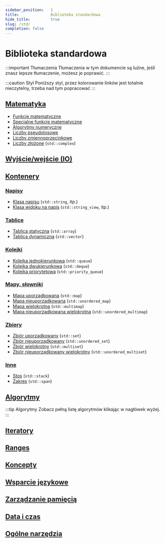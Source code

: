 ```yaml
---
sidebar_position:	1
title:				Biblioteka standardowa
hide_title:			true
slug: /std/
completion: false
---
```


# Biblioteka standardowa

:::important Tłumaczenia
Tłumaczenia w tym dokumencie są luźne, jeśli znasz lepsze tłumaczenie,
możesz je poprawić.
:::

:::caution Styl
Poniższy styl, przez kolorowanie linków jest totalnie nieczytelny,
trzeba nad tym popracować
:::

## [Matematyka](math)

- [Funkcje matematyczne](math/functions)
- [Specjalne funkcje matematyczne](math/special-functions)
- [Algorytmy numeryczne](math/numeric-algorithms)
- [Liczby pseudolosowe](math/random)
- [Liczby zmiennoprzecinkowe](math/floating-points)
- [Liczby złożone](math/complex) (`std::complex`)

## [Wyjście/wejście (IO)](io)

## [Kontenery](containers)

### [Napisy](containers/strings)

- [Klasa napisu](containers/strings/string) (`std::string`, itp.)
- [Klasa widoku na napis](containers/strings/string_view) (`std::string_view`, itp.)

### [Tablice](containers/arrays)

- [Tablica statyczna](containers/arrays/array) (`std::array`)
- [Tablica dynamiczna](containers/arrays/vector) (`std::vector`)

### [Kolejki](containers/queues)

- [Kolejka jednokierunkowa](containers/queues/queue) (`std::queue`)
- [Kolejka dwukierunkowa](containers/queues/deque) (`std::deque`)
- [Kolejka priorytetowa](containers/queues/priority_queue) (`std::priority_queue`)

### [Mapy, słowniki](containers/maps)

- [Mapa uporządkowana](containers/maps/map) (`std::map`)
- [Mapa nieuporządkowana](containers/maps/unordered_map) (`std::unordered_map`)
- [Mapa wielokrotna](containers/maps/multimap) (`std::multimap`)
- [Mapa nieuporządkowana wielokrotna](containers/maps/unordered_multimap) (`std::unordered_multimap`)

### [Zbiory](containers/sets)

- [Zbiór uporządkowany](containers/sets/set) (`std::set`)
- [Zbiór nieuporządkowany](containers/sets/unordered_set) (`std::unordered_set`)
- [Zbiór wielokrotny](containers/sets/multiset) (`std::multiset`)
- [Zbiór nieuporządkowany wielokrotny](containers/sets/unordered_multiset) (`std::unordered_multiset`)

### [Inne](containers/other)

- [Stos](containers/other/stack) (`std::stack`)
- [Zakres](containers/other/span) (`std::span`)

## [Algorytmy](algo)

:::tip Algorytmy
Zobacz pełną listę algorytmów klikając w nagłówek wyżej.
:::

## [Iteratory](iterators)

## [Ranges](ranges)

## [Koncepty](concepts)

## [Wsparcie językowe](lang-support)

## [Zarządzanie pamięcią](memory)

## [Data i czas](date-time)

## [Ogólne narzędzia](utility)
